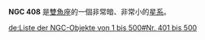 {{NGCInfoBox|NGCID=NGC 408|發現者=Per Magnus Herman Schultz|發現日期=1867年10月22日|其他編號=|曆元=J2000.0|赤經=1時10分51秒
|赤緯=33°9'8"|星座=雙魚座|星體=星系|星等=|表面亮度=|藍等=}}

'''NGC 408''' 是[[雙魚座|雙魚座]]的一個非常暗、非常小的[[星系|星系]]。

{{NGCReference|408}}
{{Catalogs|NGC=408}}

{{Galaxy-stub}}

[[de:Liste_der_NGC-Objekte_von_1_bis_500#Nr._401_bis_500|de:Liste der NGC-Objekte von 1 bis 500#Nr. 401 bis 500]]